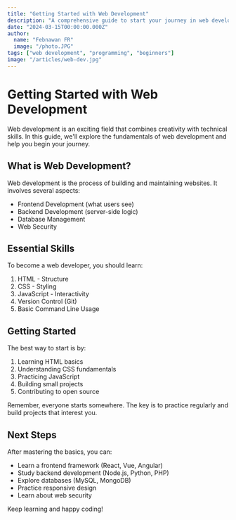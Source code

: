 ```yaml
---
title: "Getting Started with Web Development"
description: "A comprehensive guide to start your journey in web development"
date: "2024-03-15T00:00:00.000Z"
author:
  name: "Febnawan FR"
  image: "/photo.JPG"
tags: ["web development", "programming", "beginners"]
image: "/articles/web-dev.jpg"
---
```


# Getting Started with Web Development

Web development is an exciting field that combines creativity with technical skills. In this guide, we'll explore the fundamentals of web development and help you begin your journey.

## What is Web Development?

Web development is the process of building and maintaining websites. It involves several aspects:

- Frontend Development (what users see)
- Backend Development (server-side logic)
- Database Management
- Web Security

## Essential Skills

To become a web developer, you should learn:

1. HTML - Structure
2. CSS - Styling
3. JavaScript - Interactivity
4. Version Control (Git)
5. Basic Command Line Usage

## Getting Started

The best way to start is by:

1. Learning HTML basics
2. Understanding CSS fundamentals
3. Practicing JavaScript
4. Building small projects
5. Contributing to open source

Remember, everyone starts somewhere. The key is to practice regularly and build projects that interest you.

## Next Steps

After mastering the basics, you can:

- Learn a frontend framework (React, Vue, Angular)
- Study backend development (Node.js, Python, PHP)
- Explore databases (MySQL, MongoDB)
- Practice responsive design
- Learn about web security

Keep learning and happy coding!



